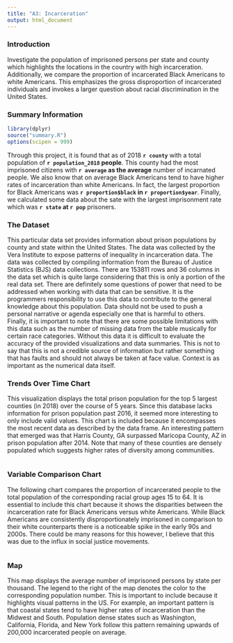```yaml
---
title: "A3: Incarceration"
output: html_document
---
```


### Introduction

Investigate the population of imprisoned persons per state and county which
highlights the locations in the country with high incarceration. Additionally, 
we compare the proportion of incarcerated Black Americans to white Americans.
This emphasizes the gross disproportion of incarcerated individuals and invokes
a larger question about racial discrimination in the United States.

### Summary Information
```r
library(dplyr)
source("summary.R")
options(scipen = 999)
```

Through this project, it is found that as of 2018 **`r county`** with a total
population of **`r population_2018` people**. This county had the most imprisoned 
citizens with **`r average` as the average** number of incarnated people. 
We also know that on average Black Americans tend to have higher rates of 
incarceration than white Americans. In fact, the largest proportion for Black 
Americans was **`r proportion$black` in `r proportion$year`**. Finally, we 
calculated some data about the sate with the largest imprisonment rate which was 
**`r state` at `r pop`** prisoners.


### The Dataset

This particular data set provides information about prison populations by county 
and state within the United States. The data was collected by the Vera Institute 
to expose patterns of inequality in incarceration data. The data was collected 
by compiling information from the Bureau of Justice Statistics (BJS) data 
collections. There are 153811 rows and 36 columns in the data set which is quite 
large considering that this is only a portion of the real data set. There are 
definitely some questions of power that need to be addressed when working with 
data that can be sensitive. It is the programmers responsibility to use this 
data to contribute to the general knowledge about this population. Data should 
not be used to push a personal narrative or agenda especially one that is harmful 
to others. Finally, it is important to note that there are some possible 
limitations with this data such as the number of missing data from the table 
musically for certain race categories. Without this data it is difficult to 
evaluate the accuracy of the provided visualizations and data summaries. This is 
not to say that this is not a credible source of information but rather 
something that has faults and should not always be taken at face value. Context 
is as important as the numerical data itself. 


### Trends Over Time Chart

This visualization displays the total prison population for the top 5 largest 
counties (in 2018) over the course of 5 years. Since this database lacks
information for prison population past 2016, it seemed more interesting to only
include valid values. This chart is included because it encompasses the most
recent data as described by the data frame. An interesting pattern that emerged
was that Harris County, GA surpassed Maricopa County, AZ in prison population
after 2014. Note that many of these counties are densely populated which 
suggests higher rates of diversity among communities. 

``````r
``````


### Variable Comparison Chart

The following chart compares the proportion of incarcerated people to the total
population of the corresponding racial group ages 15 to 64. It is essential to
include this chart because it shows the disparities between the incarceration rate
for Black Americans versus white Americans. While Black Americans are consistently 
disproportionately imprisoned in comparison to their white counterparts there 
is a noticeable spike in the early 90s and 2000s. There could be many reasons
for this however, I believe that this was due to the influx in social justice
movements.

``````r
``````


### Map

This map displays the average number of imprisoned persons by state per 
thousand. The legend to the right of the map denotes the color to the 
corresponding population number. This is important to include because it
highlights visual patterns in the US. For example, an important pattern is 
that coastal states tend to have higher rates of incarceration than the Midwest
and South. Population dense states such as Washington, California,
Florida, and New York follow this pattern remaining upwards of 200,000
incarcerated people on average.

``````r
``````

